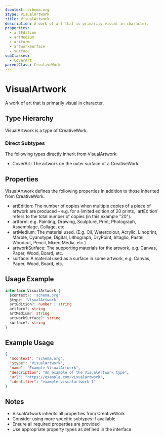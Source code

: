 ```yaml
---
$context: schema.org
$type: VisualArtwork
title: VisualArtwork
description: A work of art that is primarily visual in character.
properties:
  - artEdition
  - artMedium
  - artform
  - artworkSurface
  - surface
subClasses:
  - CoverArt
parentClass: CreativeWork
---
```


# VisualArtwork

A work of art that is primarily visual in character.

## Type Hierarchy

VisualArtwork is a type of CreativeWork.

### Direct Subtypes

The following types directly inherit from VisualArtwork:

- CoverArt: The artwork on the outer surface of a CreativeWork.

## Properties

VisualArtwork defines the following properties in addition to those inherited from CreativeWork:

- artEdition: The number of copies when multiple copies of a piece of artwork are produced - e.g. for a limited edition of 20 prints, 'artEdition' refers to the total number of copies (in this example "20").
- artform: e.g. Painting, Drawing, Sculpture, Print, Photograph, Assemblage, Collage, etc.
- artMedium: The material used. (E.g. Oil, Watercolour, Acrylic, Linoprint, Marble, Cyanotype, Digital, Lithograph, DryPoint, Intaglio, Pastel, Woodcut, Pencil, Mixed Media, etc.)
- artworkSurface: The supporting materials for the artwork, e.g. Canvas, Paper, Wood, Board, etc.
- surface: A material used as a surface in some artwork, e.g. Canvas, Paper, Wood, Board, etc.

## Usage Example

```typescript
interface VisualArtwork {
  $context?: 'schema.org'
  $type: 'VisualArtwork'
  artEdition?: number | string
  artform?: string
  artMedium?: string
  artworkSurface?: string
  surface?: string
}
```

## Example Usage

```json
{
  "$context": "schema.org",
  "$type": "VisualArtwork",
  "name": "Example VisualArtwork",
  "description": "An example of the VisualArtwork type",
  "url": "https://example.com/visualartwork",
  "identifier": "example-visualartwork-1"
}
```

## Notes

- VisualArtwork inherits all properties from CreativeWork
- Consider using more specific subtypes if available
- Ensure all required properties are provided
- Use appropriate property types as defined in the interface
